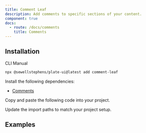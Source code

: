 ```yaml
---
title: Comment Leaf
description: Add comments to specific sections of your content.
component: true
docs:
  - route: /docs/comments
    title: Comments
---
```


## Installation

<Tabs defaultValue="cli">

<TabsList>
<TabsTrigger value="cli">CLI</TabsTrigger>
<TabsTrigger value="manual">Manual</TabsTrigger>
</TabsList>
<TabsContent value="cli">

```bash
npx @sewellstephens/plate-ui@latest add comment-leaf
```

</TabsContent>

<TabsContent value="manual">

<Steps>

<Step>

Install the following dependencies:

- [Comments](/docs/comments)

</Step>

<Step>

Copy and paste the following code into your project.

</Step>

<ComponentSource name="comment-leaf" />

<Step>

Update the import paths to match your project setup.

</Step>

</Steps>

</TabsContent>

</Tabs>

## Examples

<ComponentPreview name="playground-demo" id="comment" />

<ComponentSource src="../../templates/plate-playground-template/src/lib/plate/plate-plugins.ts" />
